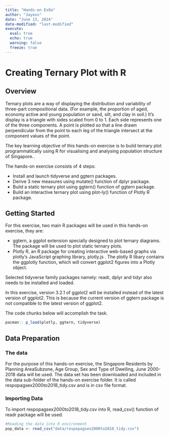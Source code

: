 ```yaml
---
title: "Hands-on Ex9a"
author: "Jayexx"
date: "June 13, 2024"
date-modified: "last-modified"
execute: 
  eval: true
  echo: true
  warning: false
  freeze: true
---
```


# Creating Ternary Plot with R

## Overview

Ternary plots are a way of displaying the distribution and variability of three-part compositional data. (For example, the proportion of aged, economy active and young population or sand, silt, and clay in soil.) It’s display is a triangle with sides scaled from 0 to 1. Each side represents one of the three components. A point is plotted so that a line drawn perpendicular from the point to each leg of the triangle intersect at the component values of the point.

The key learning objective of this hands-on exercise is to build ternary plot programmatically using R for visualising and analysing population structure of Singapore..

The hands-on exercise consists of 4 steps:

-   Install and launch tidyverse and ggtern packages.
-   Derive 3 new measures using mutate() function of dplyr package.
-   Build a static ternary plot using ggtern() function of ggtern package.
-   Build an interactive ternary plot using plot-ly() function of Plotly R package.

## Getting Started

For this exercise, two main R packages will be used in this hands-on exercise, they are:

-   ggtern, a ggplot extension specially designed to plot ternary diagrams. The package will be used to plot static ternary plots.
-   Plotly R, an R package for creating interactive web-based graphs via plotly’s JavaScript graphing library, plotly.js . The plotly R libary contains the ggplotly function, which will convert ggplot2 figures into a Plotly object.

Selected tidyverse family packages namely: readr, dplyr and tidyr also needs to be installed and loaded.

In this exercise, version 3.2.1 of ggplot2 will be installed instead of the latest version of ggplot2. This is because the current version of ggtern package is not compatible to the latest version of ggplot2.

The code chunks below will accomplish the task.

```r
pacman:: p_load(plotly, ggtern, tidyverse)
```

## Data Preparation

### The data

For the purpose of this hands-on exercise, the Singapore Residents by Planning AreaSubzone, Age Group, Sex and Type of Dwelling, June 2000-2018 data will be used. The data set has been downloaded and included in the data sub-folder of the hands-on exercise folder. It is called respopagsex2000to2018_tidy.csv and is in csv file format.

### Importing Data

To import respopagsex2000to2018_tidy.csv into R, read_csv() function of readr package will be used.

```r
#Reading the data into R environment
pop_data <- read_csv("data/respopagsex2000to2018_tidy.csv") 
```

